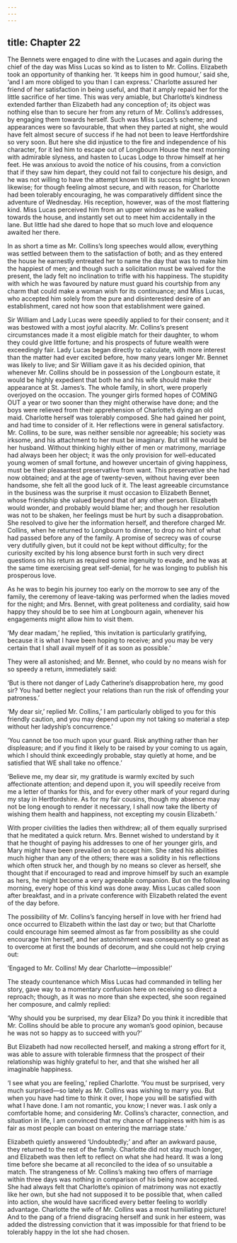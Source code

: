 ```yaml
---
---
---
```

title: Chapter 22
---

The Bennets were engaged to dine with the Lucases and again during the chief of the day was Miss Lucas so kind as to listen to Mr. Collins. Elizabeth took an opportunity of thanking her. ‘It keeps him in good humour,’ said she, ‘and I am more obliged to you than I can express.’ Charlotte assured her friend of her satisfaction in being useful, and that it amply repaid her for the little sacrifice of her time. This was very amiable, but Charlotte’s kindness extended farther than Elizabeth had any conception of; its object was nothing else than to secure her from any return of Mr. Collins’s addresses, by engaging them towards herself. Such was Miss Lucas’s scheme; and appearances were so favourable, that when they parted at night, she would have felt almost secure of success if he had not been to leave Hertfordshire so very soon. But here she did injustice to the fire and independence of his character, for it led him to escape out of Longbourn House the next morning with admirable slyness, and hasten to Lucas Lodge to throw himself at her feet. He was anxious to avoid the notice of his cousins, from a conviction that if they saw him depart, they could not fail to conjecture his design, and he was not willing to have the attempt known till its success might be known likewise; for though feeling almost secure, and with reason, for Charlotte had been tolerably encouraging, he was comparatively diffident since the adventure of Wednesday. His reception, however, was of the most flattering kind. Miss Lucas perceived him from an upper window as he walked towards the house, and instantly set out to meet him accidentally in the lane. But little had she dared to hope that so much love and eloquence awaited her there.

In as short a time as Mr. Collins’s long speeches would allow, everything was settled between them to the satisfaction of both; and as they entered the house he earnestly entreated her to name the day that was to make him the happiest of men; and though such a solicitation must be waived for the present, the lady felt no inclination to trifle with his happiness. The stupidity with which he was favoured by nature must guard his courtship from any charm that could make a woman wish for its continuance; and Miss Lucas, who accepted him solely from the pure and disinterested desire of an establishment, cared not how soon that establishment were gained.

Sir William and Lady Lucas were speedily applied to for their consent; and it was bestowed with a most joyful alacrity. Mr. Collins’s present circumstances made it a most eligible match for their daughter, to whom they could give little fortune; and his prospects of future wealth were exceedingly fair. Lady Lucas began directly to calculate, with more interest than the matter had ever excited before, how many years longer Mr. Bennet was likely to live; and Sir William gave it as his decided opinion, that whenever Mr. Collins should be in possession of the Longbourn estate, it would be highly expedient that both he and his wife should make their appearance at St. James’s. The whole family, in short, were properly overjoyed on the occasion. The younger girls formed hopes of COMING OUT a year or two sooner than they might otherwise have done; and the boys were relieved from their apprehension of Charlotte’s dying an old maid. Charlotte herself was tolerably composed. She had gained her point, and had time to consider of it. Her reflections were in general satisfactory. Mr. Collins, to be sure, was neither sensible nor agreeable; his society was irksome, and his attachment to her must be imaginary. But still he would be her husband. Without thinking highly either of men or matrimony, marriage had always been her object; it was the only provision for well-educated young women of small fortune, and however uncertain of giving happiness, must be their pleasantest preservative from want. This preservative she had now obtained; and at the age of twenty-seven, without having ever been handsome, she felt all the good luck of it. The least agreeable circumstance in the business was the surprise it must occasion to Elizabeth Bennet, whose friendship she valued beyond that of any other person. Elizabeth would wonder, and probably would blame her; and though her resolution was not to be shaken, her feelings must be hurt by such a disapprobation. She resolved to give her the information herself, and therefore charged Mr. Collins, when he returned to Longbourn to dinner, to drop no hint of what had passed before any of the family. A promise of secrecy was of course very dutifully given, but it could not be kept without difficulty; for the curiosity excited by his long absence burst forth in such very direct questions on his return as required some ingenuity to evade, and he was at the same time exercising great self-denial, for he was longing to publish his prosperous love.

As he was to begin his journey too early on the morrow to see any of the family, the ceremony of leave-taking was performed when the ladies moved for the night; and Mrs. Bennet, with great politeness and cordiality, said how happy they should be to see him at Longbourn again, whenever his engagements might allow him to visit them.

‘My dear madam,’ he replied, ‘this invitation is particularly gratifying, because it is what I have been hoping to receive; and you may be very certain that I shall avail myself of it as soon as possible.’

They were all astonished; and Mr. Bennet, who could by no means wish for so speedy a return, immediately said:

‘But is there not danger of Lady Catherine’s disapprobation here, my good sir? You had better neglect your relations than run the risk of offending your patroness.’

‘My dear sir,’ replied Mr. Collins,’ I am particularly obliged to you for this friendly caution, and you may depend upon my not taking so material a step without her ladyship’s concurrence.’

‘You cannot be too much upon your guard. Risk anything rather than her displeasure; and if you find it likely to be raised by your coming to us again, which I should think exceedingly probable, stay quietly at home, and be satisfied that WE shall take no offence.’

‘Believe me, my dear sir, my gratitude is warmly excited by such affectionate attention; and depend upon it, you will speedily receive from me a letter of thanks for this, and for every other mark of your regard during my stay in Hertfordshire. As for my fair cousins, though my absence may not be long enough to render it necessary, I shall now take the liberty of wishing them health and happiness, not excepting my cousin Elizabeth.’

With proper civilities the ladies then withdrew; all of them equally surprised that he meditated a quick return. Mrs. Bennet wished to understand by it that he thought of paying his addresses to one of her younger girls, and Mary might have been prevailed on to accept him. She rated his abilities much higher than any of the others; there was a solidity in his reflections which often struck her, and though by no means so clever as herself, she thought that if encouraged to read and improve himself by such an example as hers, he might become a very agreeable companion. But on the following morning, every hope of this kind was done away. Miss Lucas called soon after breakfast, and in a private conference with Elizabeth related the event of the day before.

The possibility of Mr. Collins’s fancying herself in love with her friend had once occurred to Elizabeth within the last day or two; but that Charlotte could encourage him seemed almost as far from possibility as she could encourage him herself, and her astonishment was consequently so great as to overcome at first the bounds of decorum, and she could not help crying out:

‘Engaged to Mr. Collins! My dear Charlotte—impossible!’

The steady countenance which Miss Lucas had commanded in telling her story, gave way to a momentary confusion here on receiving so direct a reproach; though, as it was no more than she expected, she soon regained her composure, and calmly replied:

‘Why should you be surprised, my dear Eliza? Do you think it incredible that Mr. Collins should be able to procure any woman’s good opinion, because he was not so happy as to succeed with you?’

But Elizabeth had now recollected herself, and making a strong effort for it, was able to assure with tolerable firmness that the prospect of their relationship was highly grateful to her, and that she wished her all imaginable happiness.

‘I see what you are feeling,’ replied Charlotte. ‘You must be surprised, very much surprised—so lately as Mr. Collins was wishing to marry you. But when you have had time to think it over, I hope you will be satisfied with what I have done. I am not romantic, you know; I never was. I ask only a comfortable home; and considering Mr. Collins’s character, connection, and situation in life, I am convinced that my chance of happiness with him is as fair as most people can boast on entering the marriage state.’

Elizabeth quietly answered ‘Undoubtedly;’ and after an awkward pause, they returned to the rest of the family. Charlotte did not stay much longer, and Elizabeth was then left to reflect on what she had heard. It was a long time before she became at all reconciled to the idea of so unsuitable a match. The strangeness of Mr. Collins’s making two offers of marriage within three days was nothing in comparison of his being now accepted. She had always felt that Charlotte’s opinion of matrimony was not exactly like her own, but she had not supposed it to be possible that, when called into action, she would have sacrificed every better feeling to worldly advantage. Charlotte the wife of Mr. Collins was a most humiliating picture! And to the pang of a friend disgracing herself and sunk in her esteem, was added the distressing conviction that it was impossible for that friend to be tolerably happy in the lot she had chosen.